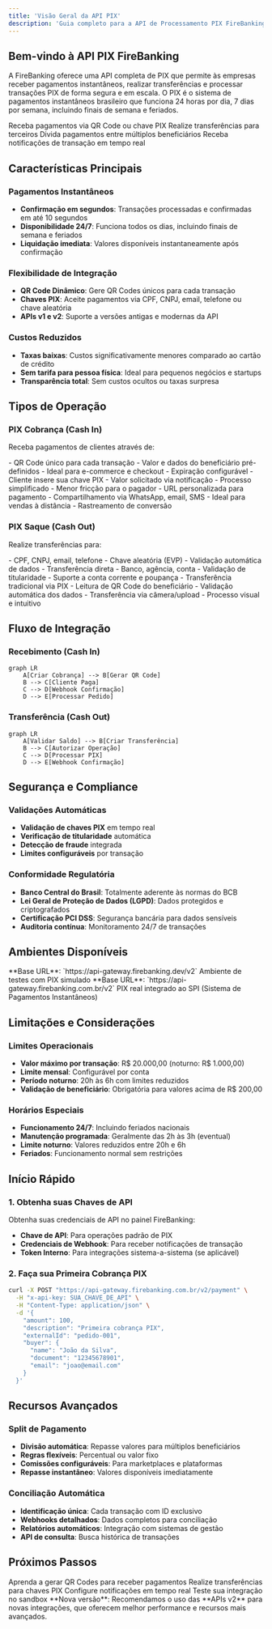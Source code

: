 ```yaml
---
title: 'Visão Geral da API PIX'
description: 'Guia completo para a API de Processamento PIX FireBanking'
---
```


## Bem-vindo à API PIX FireBanking

A FireBanking oferece uma API completa de PIX que permite às empresas receber pagamentos instantâneos, realizar transferências e processar transações PIX de forma segura e em escala. O PIX é o sistema de pagamentos instantâneos brasileiro que funciona 24 horas por dia, 7 dias por semana, incluindo finais de semana e feriados.

<CardGroup cols={2}>
  <Card title="PIX Cobrança" icon="qrcode" href="/api-reference/pix/charge/create-qrcode">
    Receba pagamentos via QR Code ou chave PIX
  </Card>
  <Card title="PIX Transferência" icon="paper-plane" href="/api-reference/pix/withdraw/create">
    Realize transferências para terceiros
  </Card>
  <Card title="Split PIX" icon="users" href="/api-reference/pix/split">
    Divida pagamentos entre múltiplos beneficiários
  </Card>
  <Card title="Webhooks" icon="webhook" href="/api-reference/pix/webhooks-cashin">
    Receba notificações de transação em tempo real
  </Card>
</CardGroup>

## Características Principais

### Pagamentos Instantâneos
- **Confirmação em segundos**: Transações processadas e confirmadas em até 10 segundos
- **Disponibilidade 24/7**: Funciona todos os dias, incluindo finais de semana e feriados
- **Liquidação imediata**: Valores disponíveis instantaneamente após confirmação

### Flexibilidade de Integração
- **QR Code Dinâmico**: Gere QR Codes únicos para cada transação
- **Chaves PIX**: Aceite pagamentos via CPF, CNPJ, email, telefone ou chave aleatória
- **APIs v1 e v2**: Suporte a versões antigas e modernas da API

### Custos Reduzidos
- **Taxas baixas**: Custos significativamente menores comparado ao cartão de crédito
- **Sem tarifa para pessoa física**: Ideal para pequenos negócios e startups
- **Transparência total**: Sem custos ocultos ou taxas surpresa

## Tipos de Operação

### PIX Cobrança (Cash In)
Receba pagamentos de clientes através de:

<AccordionGroup>
  <Accordion title="QR Code Dinâmico">
    - QR Code único para cada transação
    - Valor e dados do beneficiário pré-definidos
    - Ideal para e-commerce e checkout
    - Expiração configurável
  </Accordion>
  
  <Accordion title="Cobrança por Chave">
    - Cliente insere sua chave PIX
    - Valor solicitado via notificação
    - Processo simplificado
    - Menor fricção para o pagador
  </Accordion>
  
  <Accordion title="Link de Pagamento">
    - URL personalizada para pagamento
    - Compartilhamento via WhatsApp, email, SMS
    - Ideal para vendas à distância
    - Rastreamento de conversão
  </Accordion>
</AccordionGroup>

### PIX Saque (Cash Out)
Realize transferências para:

<AccordionGroup>
  <Accordion title="Chave PIX">
    - CPF, CNPJ, email, telefone
    - Chave aleatória (EVP)
    - Validação automática de dados
    - Transferência direta
  </Accordion>
  
  <Accordion title="Dados Bancários">
    - Banco, agência, conta
    - Validação de titularidade
    - Suporte a conta corrente e poupança
    - Transferência tradicional via PIX
  </Accordion>
  
  <Accordion title="QR Code Estático">
    - Leitura de QR Code do beneficiário
    - Validação automática dos dados
    - Transferência via câmera/upload
    - Processo visual e intuitivo
  </Accordion>
</AccordionGroup>

## Fluxo de Integração

### Recebimento (Cash In)
```mermaid
graph LR
    A[Criar Cobrança] --> B[Gerar QR Code]
    B --> C[Cliente Paga]
    C --> D[Webhook Confirmação]
    D --> E[Processar Pedido]
```

### Transferência (Cash Out)
```mermaid
graph LR
    A[Validar Saldo] --> B[Criar Transferência]
    B --> C[Autorizar Operação]
    C --> D[Processar PIX]
    D --> E[Webhook Confirmação]
```

## Segurança e Compliance

### Validações Automáticas
- **Validação de chaves PIX** em tempo real
- **Verificação de titularidade** automática
- **Detecção de fraude** integrada
- **Limites configuráveis** por transação

### Conformidade Regulatória
- **Banco Central do Brasil**: Totalmente aderente às normas do BCB
- **Lei Geral de Proteção de Dados (LGPD)**: Dados protegidos e criptografados
- **Certificação PCI DSS**: Segurança bancária para dados sensíveis
- **Auditoria contínua**: Monitoramento 24/7 de transações

## Ambientes Disponíveis

<CardGroup cols={2}>
  <Card title="Sandbox" icon="flask">
    **Base URL**: `https://api-gateway.firebanking.dev/v2`  
    Ambiente de testes com PIX simulado
  </Card>
  <Card title="Produção" icon="globe">
    **Base URL**: `https://api-gateway.firebanking.com.br/v2`  
    PIX real integrado ao SPI (Sistema de Pagamentos Instantâneos)
  </Card>
</CardGroup>

## Limitações e Considerações

### Limites Operacionais
- **Valor máximo por transação**: R$ 20.000,00 (noturno: R$ 1.000,00)
- **Limite mensal**: Configurável por conta
- **Período noturno**: 20h às 6h com limites reduzidos
- **Validação de beneficiário**: Obrigatória para valores acima de R$ 200,00

### Horários Especiais
- **Funcionamento 24/7**: Incluindo feriados nacionais
- **Manutenção programada**: Geralmente das 2h às 3h (eventual)
- **Limite noturno**: Valores reduzidos entre 20h e 6h
- **Feriados**: Funcionamento normal sem restrições

## Início Rápido

### 1. Obtenha suas Chaves de API

Obtenha suas credenciais de API no painel FireBanking:
- **Chave de API**: Para operações padrão de PIX
- **Credenciais de Webhook**: Para receber notificações de transação
- **Token Interno**: Para integrações sistema-a-sistema (se aplicável)

### 2. Faça sua Primeira Cobrança PIX

```bash Primeira Cobrança PIX
curl -X POST "https://api-gateway.firebanking.com.br/v2/payment" \
  -H "x-api-key: SUA_CHAVE_DE_API" \
  -H "Content-Type: application/json" \
  -d '{
    "amount": 100,
    "description": "Primeira cobrança PIX",
    "externalId": "pedido-001",
    "buyer": {
      "name": "João da Silva",
      "document": "12345678901",
      "email": "joao@email.com"
    }
  }'
```

## Recursos Avançados

### Split de Pagamento
- **Divisão automática**: Repasse valores para múltiplos beneficiários
- **Regras flexíveis**: Percentual ou valor fixo
- **Comissões configuráveis**: Para marketplaces e plataformas
- **Repasse instantâneo**: Valores disponíveis imediatamente

### Conciliação Automática
- **Identificação única**: Cada transação com ID exclusivo
- **Webhooks detalhados**: Dados completos para conciliação
- **Relatórios automáticos**: Integração com sistemas de gestão
- **API de consulta**: Busca histórica de transações

## Próximos Passos

<CardGroup cols={2}>
  <Card title="PIX Cobrança" icon="qrcode" href="/api-reference/pix/charge/create-qrcode">
    Aprenda a gerar QR Codes para receber pagamentos
  </Card>
  <Card title="PIX Saque" icon="paper-plane" href="/api-reference/pix/withdraw/create">
    Realize transferências para chaves PIX
  </Card>
  <Card title="Webhooks PIX" icon="webhook" href="/api-reference/pix/webhooks-cashin">
    Configure notificações em tempo real
  </Card>
  <Card title="Ambiente de Testes" icon="flask" href="/testing">
    Teste sua integração no sandbox
  </Card>
</CardGroup>

<Info>
  **Nova versão**: Recomendamos o uso das **APIs v2** para novas integrações, que oferecem melhor performance e recursos mais avançados.
</Info>